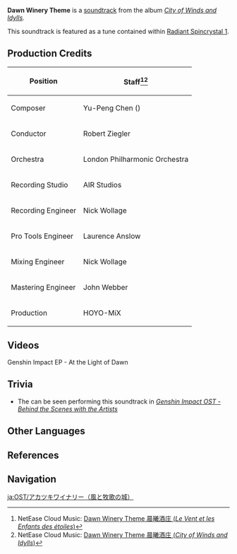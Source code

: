 {{About|the original instrumental release|the vocal-version|Dawn Winery Theme (The Wind and The Star Traveler)}}
{{Soundtrack Infobox
|title          = Dawn Winery Theme
|image          = City of Winds and Idylls.png
|album          = City of Winds and Idylls
|disc           = 2
|number         = 28
|featured       =
|featured2      =
|featured3      =
|featured_disc  =
|featured_disc2 =
|featured_disc3 =
|youtube_id     = aeEkatw2Heg
|youtube_time   = 176
|spotify_id     = 5NFRadEFW7QYDpgyO3kWv0
|played_in      = Dawn Winery
|during         = [[Dawn Winery]]
|domain         =
|previous       = Hence, Begins the Journey
|next           = Before Dawn, at the Winery
}}
'''Dawn Winery Theme''' is a [[soundtrack]] from the album ''[[City of Winds and Idylls]]''.

This soundtrack is featured as a tune contained within [[Radiant Spincrystal 1]].

==Production Credits==
{| class="wikitable" style="text-align:left; height:0.5em"
! Position
! Staff<ref>NetEase Cloud Music: [https://music.163.com/#/song?id=1455706951 Dawn Winery Theme 晨曦酒庄 (''Le Vent et les Enfants des étoiles'')]</ref><ref>NetEase Cloud Music: [https://music.163.com/#/song?id=1481390619 Dawn Winery Theme 晨曦酒庄 (''City of Winds and Idylls'')]</ref>
|-
! Composer
| Yu-Peng Chen ({{zh|陈致逸}})
|-
! Conductor
| Robert Ziegler
|-
! Orchestra
| London Philharmonic Orchestra
|-
! Recording Studio
| AIR Studios
|-
! Recording Engineer
| Nick Wollage
|-
! Pro Tools Engineer
| Laurence Anslow
|-
! Mixing Engineer
| Nick Wollage
|-
! Mastering Engineer
|John Webber
|-
! Production
| HOYO-MiX
|}

==Videos==
<gallery>
Genshin Impact EP - At the Light of Dawn
</gallery>

==Trivia==
* The {{w|London Philharmonic Orchestra}} can be seen performing this soundtrack in ''[https://youtu.be/NWttfnCIX5E Genshin Impact OST - Behind the Scenes with the Artists]''

==Other Languages==
{{Other Languages
|en      = Dawn Winery Theme
|zhs     = 晨曦酒庄
|zhs_rm  = Chénxī Jiǔzhuāng
|zht     = 晨曦酒莊
|zht_rm  = Chénxī Jiǔzhuāng
|zh_tl   = Dawn Winery
|ja      = アカツキワイナリー
|ja_rm   = Akatsuki Wainarii
|ja_tl   = Dawn Winery
|ko      = Dawn Winery Theme<ref name="RS16">{{Ref/Item|Radiant Spincrystal 1|note=Korean, Spanish, French, Russian, Thai, Vietnamese, German, Indonesian, Portuguese, Turkish, Italian}}</ref>
|es      = Dawn Winery Theme<ref name="RS16" />
|fr      = Dawn Winery Theme<ref name="RS16" />
|ru      = Dawn Winery Theme<ref name="RS16" />
|th      = Dawn Winery Theme<ref name="RS16" />
|vi      = Tửu Trang Dawn<ref name="RS16" />
|vi_tl   = Dawn Winery
|de      = Dawn Winery Theme<ref name="RS16" />
|id      = Dawn Winery Theme<ref name="RS16" />
|pt      = Dawn Winery Theme<ref name="RS16" />
|tr      = Dawn Winery Theme<ref name="RS16" />
|it      = Dawn Winery Theme<ref name="RS16" />
}}

==References==
{{Reflist}}

==Navigation==
{{Soundtrack Navbox|City of Winds and Idylls}}

[[ja:OST/アカツキワイナリー（風と牧歌の城）]]